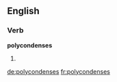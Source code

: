 ==English==

===Verb===
'''polycondenses'''

# {{en-third-person singular of|polycondense}}

[[de:polycondenses]]
[[fr:polycondenses]]